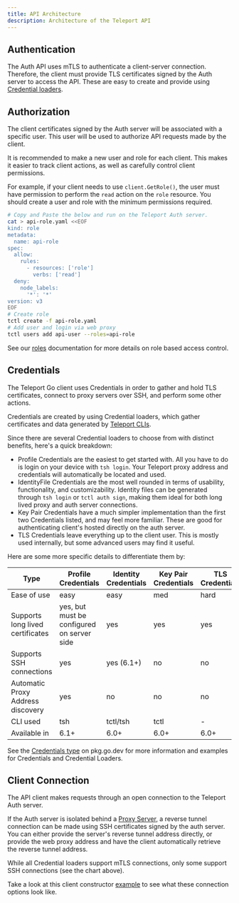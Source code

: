 ```yaml
---
title: API Architecture
description: Architecture of the Teleport API
---
```


## Authentication

The Auth API uses mTLS to authenticate a client-server connection. Therefore, the client must provide
TLS certificates signed by the Auth server to access the API. These are easy to create and provide using
[Credential loaders](#credentials).

## Authorization

The client certificates signed by the Auth server will be associated with a specific user. This user will
be used to authorize API requests made by the client.

It is recommended to make a new user and role for each client. This makes it easier to track client actions, 
as well as carefully control client permissions.

For example, if your client needs to use `client.GetRole()`, the user must have permission to perform the `read` 
action on the `role` resource. You should create a user and role with the minimum permissions required.

```bash
# Copy and Paste the below and run on the Teleport Auth server.
cat > api-role.yaml <<EOF
kind: role
metadata:
  name: api-role
spec:
  allow:
    rules:
      - resources: ['role']
        verbs: ['read']
  deny:
    node_labels:
      '*': '*'
version: v3
EOF
# Create role
tctl create -f api-role.yaml
# Add user and login via web proxy
tctl users add api-user --roles=api-role
```

See our [roles](../../access-controls/reference.mdx#roles) documentation for more details
on role based access control.

## Credentials

The Teleport Go client uses Credentials in order to gather and hold TLS certificates, connect 
to proxy servers over SSH, and perform some other actions.

Credentials are created by using Credential loaders, which gather certificates and data 
generated by [Teleport CLIs](../../cli-docs.mdx).

Since there are several Credential loaders to choose from with distinct benefits, here's a quick breakdown:
 - Profile Credentials are the easiest to get started with. All you have to do is login
   on your device with `tsh login`. Your Teleport proxy address and credentials will
   automatically be located and used.
 - IdentityFile Credentials are the most well rounded in terms of usability, functionality,
   and customizability. Identity files can be generated through `tsh login` or `tctl auth sign`,
   making them ideal for both long lived proxy and auth server connections.
 - Key Pair Credentials have a much simpler implementation than the first two Credentials listed,
   and may feel more familiar. These are good for authenticating client's hosted directly on the auth server.
 - TLS Credentials leave everything up to the client user. This is mostly used internally, but 
   some advanced users may find it useful.

Here are some more specific details to differentiate them by:

| Type | Profile Credentials | Identity Credentials | Key Pair Credentials | TLS Credentials |
| - | - | - | - | - | 
| Ease of use | easy | easy | med | hard | 
| Supports long lived certificates | yes, but must be configured on server side | yes | yes | yes | 
| Supports SSH connections | yes | yes (6.1+) | no | no | 
| Automatic Proxy Address discovery | yes | no | no | no | 
| CLI used | tsh | tctl/tsh | tctl | - | 
| Available in | 6.1+ | 6.0+ | 6.0+ | 6.0+ | 

See the [Credentials type](https://pkg.go.dev/github.com/gravitational/teleport/api/client#Credentials)
on pkg.go.dev for more information and examples for Credentials and Credential Loaders.

## Client Connection

The API client makes requests through an open connection to the Teleport Auth server.

If the Auth server is isolated behind a [Proxy Server](../../architecture/proxy.mdx), a reverse
tunnel connection can be made using SSH certificates signed by the auth server. You can either
provide the server's reverse tunnel address directly, or provide the web proxy address and have
the client automatically retrieve the reverse tunnel address.

<Admonition type="note">
  While all Credential loaders support mTLS connections, only some support SSH connections (see the chart above).
</Admonition>

Take a look at this client constructor [example](https://pkg.go.dev/github.com/gravitational/teleport/api/client#example-New)
to see what these connection options look like.